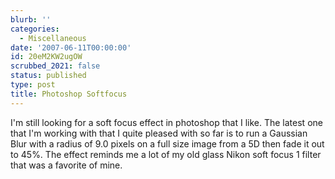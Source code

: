 ```yaml
---
blurb: ''
categories:
  - Miscellaneous
date: '2007-06-11T00:00:00'
id: 20eM2KW2ugOW
scrubbed_2021: false
status: published
type: post
title: Photoshop Softfocus
---
```


I'm still looking for a soft focus effect in photoshop that I like.
The latest one that I'm working with that I quite pleased with so
far is to run a Gaussian Blur with a radius of 9.0 pixels on a full
size image from a 5D then fade it out to 45%. The effect reminds me
a lot of my old glass Nikon soft focus 1 filter that was a favorite
of mine.
